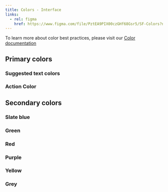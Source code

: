 ```yaml
---
title: Colors - Interface
links:
  - rel: figma
    href: https://www.figma.com/file/PztEA9PIX00czGHf68Gsr5/SF-Colors?node-id=16%3A3
---
```



To learn more about color best practices, please visit our [Color documentation](../design/color)

## Primary colors

<LibraryRow>
  <ColorSwatch value={colors.blue.dark} label="Dark blue" />
  <ColorSwatch value={colors.blue[2]} label="Blue L2" />
  <ColorSwatch value={colors.blue[1]} label="Blue L1" />
  <ColorSwatch value={colors.black} label="Black" />
  <ColorSwatch value={colors.grey.dark} label="Dark grey" />
  <ColorSwatch value={colors.white} addBorder={true} label="White" />
</LibraryRow>

### Suggested text colors

<LibraryRow>
  <ColorSwatch value={colors.slate[4]} label="Slate L4" />
  <ColorSwatch value={colors.slate[2]} label="Slate L2" />
  <ColorSwatch label="White" value={colors.white} addBorder={true} />
</LibraryRow>

### Action Color

<LibraryRow>
  <ColorSwatch label="Bright blue" value={colors.blue.bright} />
</LibraryRow>

## Secondary colors

### Slate blue

<LibraryRow>
  <ColorSwatch label="L4" value={colors.slate[4]} />
  <ColorSwatch label="L3" value={colors.slate[3]} />
  <ColorSwatch label="L2" value={colors.slate[2]} />
  <ColorSwatch label="L1" value={colors.slate[1]} />
</LibraryRow>

### Green

<LibraryRow>
  <ColorSwatch label="L4" value={colors.green[4]} />
  <ColorSwatch label="L3" value={colors.green[3]} />
  <ColorSwatch label="L2" value={colors.green[2]} />
  <ColorSwatch label="L1" value={colors.green[1]} />
</LibraryRow>

### Red

<LibraryRow>
  <ColorSwatch label="L4" value={colors.red[4]} />
  <ColorSwatch label="L3" value={colors.red[3]} />
  <ColorSwatch label="L2" value={colors.red[2]} />
  <ColorSwatch label="L1" value={colors.red[1]} />
</LibraryRow>

### Purple

<LibraryRow>
  <ColorSwatch label="L4" value={colors.purple[4]} />
  <ColorSwatch label="L3" value={colors.purple[3]} />
  <ColorSwatch label="L2" value={colors.purple[2]} />
  <ColorSwatch label="L1" value={colors.purple[1]} />
</LibraryRow>

### Yellow

<LibraryRow>
  <ColorSwatch label="L4" value={colors.yellow[4]} />
  <ColorSwatch label="L3" value={colors.yellow[3]} />
  <ColorSwatch label="L2" value={colors.yellow[2]} />
  <ColorSwatch label="L1" value={colors.yellow[1]} />
</LibraryRow>

### Grey

<LibraryRow>
  <ColorSwatch label="L4" value={colors.grey[4]} />
  <ColorSwatch label="L3" value={colors.grey[3]} />
  <ColorSwatch label="L2" value={colors.grey[2]} />
  <ColorSwatch label="L1" value={colors.grey[1]} />
</LibraryRow>
